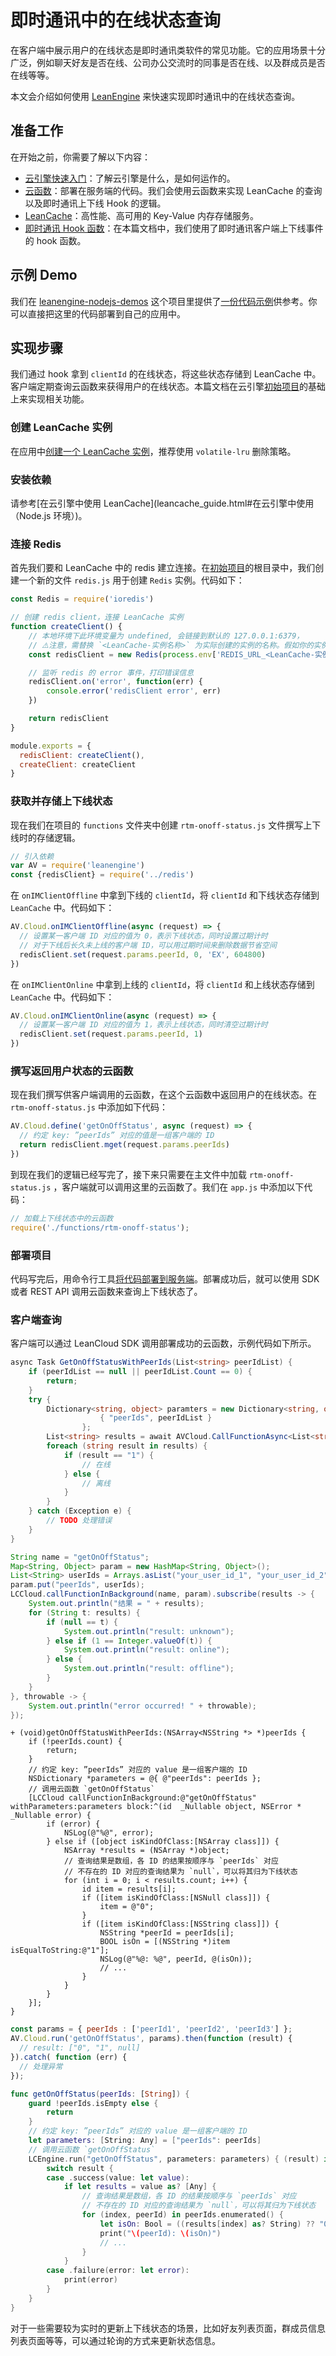 
# 即时通讯中的在线状态查询

在客户端中展示用户的在线状态是即时通讯类软件的常见功能。它的应用场景十分广泛，例如聊天好友是否在线、公司办公交流时的同事是否在线、以及群成员是否在线等等。

本文会介绍如何使用 [LeanEngine](/sdk/engine/overview/) 来快速实现即时通讯中的在线状态查询。

## 准备工作

在开始之前，你需要了解以下内容：

* [云引擎快速入门](/sdk/engine/deploy/getting-started/)：了解云引擎是什么，是如何运作的。
* [云函数](/sdk/engine/functions/guides/#云函数)：部署在服务端的代码。我们会使用云函数来实现 LeanCache 的查询以及即时通讯上下线 Hook 的逻辑。
* [LeanCache](/sdk/engine/database/redis/)：高性能、高可用的 Key-Value 内存存储服务。
* [即时通讯 Hook 函数](/sdk/im/guide/systemconv/#客户端上下线-hook)：在本篇文档中，我们使用了即时通讯客户端上下线事件的 hook 函数。

## 示例 Demo

我们在 [leanengine-nodejs-demos](https://github.com/leancloud/leanengine-nodejs-demos) 这个项目里提供了[一份代码示例](https://github.com/leancloud/leanengine-nodejs-demos/blob/master/functions/rtm-onoff-status.js)供参考。你可以直接把这里的代码部署到自己的应用中。


## 实现步骤
我们通过 hook 拿到 `clientId` 的在线状态，将这些状态存储到 LeanCache 中。客户端定期查询云函数来获得用户的在线状态。本篇文档在云引擎[初始项目](https://github.com/leancloud/node-js-getting-started)的基础上来实现相关功能。

### 创建 LeanCache 实例

在应用中[创建一个 LeanCache 实例](/sdk/engine/database/redis/#创建实例)，推荐使用 `volatile-lru` 删除策略。

### 安装依赖

请参考[在云引擎中使用 LeanCache](leancache_guide.html#在云引擎中使用（Node.js 环境）)。

### 连接 Redis

首先我们要和 LeanCache 中的 redis 建立连接。在[初始项目](https://github.com/leancloud/node-js-getting-started)的根目录中，我们创建一个新的文件 `redis.js` 用于创建 `Redis` 实例。代码如下：

```js
const Redis = require('ioredis')

// 创建 redis client，连接 LeanCache 实例
function createClient() {
    // 本地环境下此环境变量为 undefined, 会链接到默认的 127.0.0.1:6379，
    // ⚠️注意，需替换 `<LeanCache-实例名称>` 为实际创建的实例的名称。假如你的实例名是 statusCache，这里需要写 REDIS_URL_statusCache
    const redisClient = new Redis(process.env['REDIS_URL_<LeanCache-实例名称>'])

    // 监听 redis 的 error 事件，打印错误信息
    redisClient.on('error', function(err) {
        console.error('redisClient error', err)
    })

    return redisClient
}

module.exports = {
  redisClient: createClient(),
  createClient: createClient
}
```

### 获取并存储上下线状态

现在我们在项目的 `functions` 文件夹中创建 `rtm-onoff-status.js` 文件撰写上下线时的存储逻辑。

```js
// 引入依赖
var AV = require('leanengine')
const {redisClient} = require('../redis')
```

在 `onIMClientOffline` 中拿到下线的 `clientId`，将 `clientId` 和下线状态存储到 `LeanCache` 中。代码如下：

```js
AV.Cloud.onIMClientOffline(async (request) => {
  // 设置某一客户端 ID 对应的值为 0，表示下线状态，同时设置过期计时
  // 对于下线后长久未上线的客户端 ID，可以用过期时间来删除数据节省空间
  redisClient.set(request.params.peerId, 0, 'EX', 604800)
})
```

在 `onIMClientOnline` 中拿到上线的 `clientId`，将 `clientId` 和上线状态存储到 `LeanCache` 中。代码如下：

```js
AV.Cloud.onIMClientOnline(async (request) => {
  // 设置某一客户端 ID 对应的值为 1，表示上线状态，同时清空过期计时
  redisClient.set(request.params.peerId, 1)
})
```

### 撰写返回用户状态的云函数
现在我们撰写供客户端调用的云函数，在这个云函数中返回用户的在线状态。在 `rtm-onoff-status.js` 中添加如下代码：

```js
AV.Cloud.define('getOnOffStatus', async (request) => {
  // 约定 key: ”peerIds” 对应的值是一组客户端的 ID
  return redisClient.mget(request.params.peerIds)
})
```

到现在我们的逻辑已经写完了，接下来只需要在主文件中加载 `rtm-onoff-status.js` ，客户端就可以调用这里的云函数了。我们在 `app.js` 中添加以下代码：

```js
// 加载上下线状态中的云函数
require('./functions/rtm-onoff-status');
```

### 部署项目
代码写完后，用命令行工具[将代码部署到服务端](/sdk/engine/cli/#从本地代码部署)。部署成功后，就可以使用 SDK 或者 REST API 调用云函数来查询上下线状态了。


### 客户端查询

客户端可以通过 LeanCloud SDK 调用部署成功的云函数，示例代码如下所示。
<MultiLang kind="im">

```cs
async Task GetOnOffStatusWithPeerIds(List<string> peerIdList) {
    if (peerIdList == null || peerIdList.Count == 0) {
        return;
    }
    try {
        Dictionary<string, object> paramters = new Dictionary<string, object> {
                    { "peerIds", peerIdList }
                };
        List<string> results = await AVCloud.CallFunctionAsync<List<string>>("getOnOffStatus", paramters);
        foreach (string result in results) {
            if (result == "1") {
                // 在线
            } else {
                // 离线
            }
        }
    } catch (Exception e) {
        // TODO 处理错误
    }
}
```

```java
String name = "getOnOffStatus";
Map<String, Object> param = new HashMap<String, Object>();
List<String> userIds = Arrays.asList("your_user_id_1", "your_user_id_2");
param.put("peerIds", userIds);
LCCloud.callFunctionInBackground(name, param).subscribe(results -> {
    System.out.println("结果 = " + results);
    for (String t: results) {
        if (null == t) {
            System.out.println("result: unknown");
        } else if (1 == Integer.valueOf(t)) {
            System.out.println("result: online");
        } else {
            System.out.println("result: offline");
        }
    }
}, throwable -> {
    System.out.println("error occurred! " + throwable);
});
```
```objc
+ (void)getOnOffStatusWithPeerIds:(NSArray<NSString *> *)peerIds {
    if (!peerIds.count) {
        return;
    }
    // 约定 key: ”peerIds” 对应的 value 是一组客户端的 ID
    NSDictionary *parameters = @{ @"peerIds": peerIds };
    // 调用云函数 `getOnOffStatus`
    [LCCloud callFunctionInBackground:@"getOnOffStatus" withParameters:parameters block:^(id  _Nullable object, NSError * _Nullable error) {
        if (error) {
            NSLog(@"%@", error);
        } else if ([object isKindOfClass:[NSArray class]]) {
            NSArray *results = (NSArray *)object;
            // 查询结果是数组，各 ID 的结果按顺序与 `peerIds` 对应
            // 不存在的 ID 对应的查询结果为 `null`，可以将其归为下线状态
            for (int i = 0; i < results.count; i++) {
                id item = results[i];
                if ([item isKindOfClass:[NSNull class]]) {
                    item = @"0";
                }
                if ([item isKindOfClass:[NSString class]]) {
                    NSString *peerId = peerIds[i];
                    BOOL isOn = [(NSString *)item isEqualToString:@"1"];
                    NSLog(@"%@: %@", peerId, @(isOn));
                    // ...
                }
            }
        }
    }];
}
```

```js
const params = { peerIds : ['peerId1', 'peerId2', 'peerId3'] };
AV.Cloud.run('getOnOffStatus', params).then(function (result) {
  // result: ["0", "1", null]
}).catch( function (err) {
  // 处理异常
});
```

```swift
func getOnOffStatus(peerIds: [String]) {
    guard !peerIds.isEmpty else {
        return
    }
    // 约定 key: ”peerIds” 对应的 value 是一组客户端的 ID
    let parameters: [String: Any] = ["peerIds": peerIds]
    // 调用云函数 `getOnOffStatus`
    LCEngine.run("getOnOffStatus", parameters: parameters) { (result) in
        switch result {
        case .success(value: let value):
            if let results = value as? [Any] {
                // 查询结果是数组，各 ID 的结果按顺序与 `peerIds` 对应
                // 不存在的 ID 对应的查询结果为 `null`，可以将其归为下线状态
                for (index, peerId) in peerIds.enumerated() {
                    let isOn: Bool = ((results[index] as? String) ?? "0") == "1"
                    print("\(peerId): \(isOn)")
                    // ...
                }
            }
        case .failure(error: let error):
            print(error)
        }
    }
}
```
</MultiLang>
对于一些需要较为实时的更新上下线状态的场景，比如好友列表页面，群成员信息列表页面等等，可以通过轮询的方式来更新状态信息。

